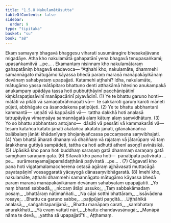 ```yaml
---
title: "1.5.8 Nakulamātāsutta"
tableOfContents: false
sidebar:
  order: 9
type: "tipitaka"
basket: "su"
book: "a8"
---
```



<DynamicBreadcrumb />

<Division number="48" book="a8">

<Paragraph number="474" book="a8">
Ekaṃ samayaṃ bhagavā bhaggesu viharati susumāragire bhesakaḷāvane migadāye. Atha kho nakulamātā gahapatānī yena bhagavā tenupasaṅkami; upasaṅkamitvā …pe… . Ekamantaṃ nisinnaṃ kho nakulamātaraṃ gahapatāniṃ bhagavā etadavoca—
</Paragraph>

<Paragraph number="475" book="a8">
“Aṭṭhahi kho, nakulamāte, dhammehi samannāgato mātugāmo kāyassa bhedā paraṃ maraṇā manāpakāyikānaṃ devānaṃ sahabyataṃ upapajjati. Katamehi aṭṭhahi? Idha, nakulamāte, mātugāmo yassa mātāpitaro bhattuno denti atthakāmā hitesino anukampakā anukampaṃ upādāya tassa hoti pubbuṭṭhāyinī pacchānipātinī kiṃkārapaṭissāvinī manāpacārinī piyavādinī. (1)
</Paragraph>

<Paragraph number="476" book="a8">
Ye te bhattu garuno honti—  mātāti vā pitāti vā samaṇabrāhmaṇāti vā—  te sakkaroti garuṃ karoti māneti pūjeti, abbhāgate ca āsanodakena paṭipūjeti. (2)
</Paragraph>

<Paragraph number="477" book="a8">
Ye te bhattu abbhantarā kammantā—  uṇṇāti vā kappāsāti vā—  tattha dakkhā hoti analasā tatrupāyāya vīmaṃsāya samannāgatā alaṃ kātuṃ alaṃ saṃvidhātuṃ. (3)
</Paragraph>

<Paragraph number="478" book="a8">
Yo so bhattu abbhantaro antojano—  dāsāti vā pessāti vā kammakarāti vā—  tesaṃ katañca katato jānāti akatañca akatato jānāti, gilānakānañca balābalaṃ jānāti khādanīyaṃ bhojanīyañcassa paccaṃsena saṃvibhajati. (4)
</Paragraph>

<Paragraph number="479" book="a8">
Yaṃ bhattā āharati dhanaṃ vā dhaññaṃ vā rajataṃ vā jātarūpaṃ vā taṃ ārakkhena guttiyā sampādeti, tattha ca hoti adhuttī athenī asoṇḍī avināsikā. (5)
</Paragraph>

<Paragraph number="480" book="a8">
Upāsikā kho pana hoti buddhaṃ saraṇaṃ gatā dhammaṃ saraṇaṃ gatā saṃghaṃ saraṇaṃ gatā. (6)
</Paragraph>

<Paragraph number="481" book="a8">
Sīlavatī kho pana hoti—  pāṇātipātā paṭiviratā …pe…  surāmerayamajjapamādaṭṭhānā paṭiviratā …pe… . (7)
</Paragraph>

<Paragraph number="482" book="a8">
Cāgavatī kho pana hoti vigatamalamaccherena cetasā agāraṃ ajjhāvasati muttacāgā payatapāṇinī vossaggaratā yācayogā dānasaṃvibhāgaratā. (8)
</Paragraph>

<Paragraph number="483" book="a8">
Imehi kho, nakulamāte, aṭṭhahi dhammehi samannāgato mātugāmo kāyassa bhedā paraṃ maraṇā manāpakāyikānaṃ devānaṃ sahabyataṃ upapajjatīti.
</Paragraph>

<Paragraph number="484" type="verses" book="a8">
_Yo naṃ bharati sabbadā,_  
_niccaṃ ātāpi ussuko;_  
_Taṃ sabbakāmadaṃ posaṃ,_  
_bhattāraṃ nātimaññati._  

</Paragraph>

<Paragraph number="485" type="verses" book="a8">
_Na cāpi sotthi bhattāraṃ,_  
_issāvādena rosaye;_  
_Bhattu ca garuno sabbe,_  
_paṭipūjeti paṇḍitā._  

</Paragraph>

<Paragraph number="486" type="verses" book="a8">
_Uṭṭhāhikā analasā,_  
_saṅgahitaparijjanā;_  
_Bhattu manāpaṃ carati,_  
_sambhataṃ anurakkhati._  

</Paragraph>

<Paragraph number="487" type="verses" book="a8">
_Yā evaṃ vattati nārī,_  
_bhattu chandavasānugā;_  
_Manāpā nāma te devā,_  
_yattha sā upapajjatī”ti._  


</Paragraph>
</Division>

<Paragraph number="488" type="center" book="a8">
Aṭṭhamaṃ.
</Paragraph>